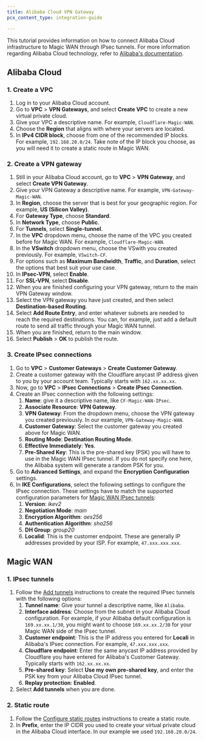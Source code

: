 ```yaml
---
title: Alibaba Cloud VPN Gateway
pcx_content_type: integration-guide

---
```


This tutorial provides information on how to connect Alibaba Cloud infrastructure to Magic WAN through IPsec tunnels. For more information regarding Alibaba Cloud technology, refer to [Alibaba's documentation](https://www.alibabacloud.com/help/en/vpn-gateway).

## Alibaba Cloud

### 1. Create a VPC

1. Log in to your Alibaba Cloud account.
2. Go to **VPC** > **VPN Gateways**, and select **Create VPC** to create a new virtual private cloud.
3. Give your VPC a descriptive name. For example, `Cloudflare-Magic-WAN`.
4. Choose the **Region** that aligns with where your servers are located.
5. In **IPv4 CIDR block**, choose from one of the recommended IP blocks. For example, `192.168.20.0/24`. Take note of the IP block  you choose, as you will need it to create a static route in Magic WAN.

### 2. Create a VPN gateway

1. Still in your Alibaba Cloud account, go to **VPC** > **VPN Gateway**, and select **Create VPN Gateway**.
2. Give your VPN Gateway a descriptive name. For example, `VPN-Gateway-Magic-WAN`.
3. In **Region**, choose the server that is best for your geographic region. For example, **US (Silicon Valley)**.
4. For **Gateway Type**, choose **Standard**.
5. In **Network Type**, choose **Public**.
6. For **Tunnels**, select **Single-tunnel**.
7. In the **VPC** dropdown menu, choose the name of the VPC you created before for Magic WAN. For example, `Cloudflare-Magic-WAN`.
8. In the **VSwitch** dropdown menu, choose the VSwith you created previously. For example, `VSwitch-CF`.
9. For options such as **Maximum Bandwidth**, **Traffic**, and **Duration**, select the options that best suit your use case.
10. In **IPsec-VPN**, select **Enable**.
11. For **SSL-VPN**, select **Disable**.
12. When you are finished configuring your VPN gateway, return to the main VPN Gateway window.
13. Select the VPN gateway you have just created, and then select **Destination-based Routing**.
14. Select **Add Route Entry**, and enter whatever subnets are needed to reach the required destinations. You can, for example, just add a default route to send all traffic through your Magic WAN tunnel.
15. When you are finished, return to the main window.
16. Select **Publish** > **OK** to publish the route.

### 3. Create IPsec connections

1. Go to **VPC** > **Customer Gateways** > **Create Customer Gateway**.
2. Create a customer gateway with the Cloudflare anycast IP address given to you by your account team. Typically starts with `162.xx.xx.xx`.
3. Now, go to **VPC** > **IPsec Connections** > **Create IPsec Connection**.
4. Create an IPsec connection with the following settings:
   1. **Name**: give it a descriptive name, like `CF-Magic-WAN-IPsec`.
   2. **Associate Resource**: **VPN Gateway**.
   3. **VPN Gateway**: From the dropdown menu, choose the VPN gateway you created previously. In our example, `VPN-Gateway-Magic-WAN`.
   4. **Customer Gateway**: Select the customer gateway you created above for Magic WAN.
   5. **Routing Mode**: **Destination Routing Mode**.
   6. **Effective Immediately**: **Yes**.
   7. **Pre-Shared Key**: This is the pre-shared key (PSK) you will have to use in the Magic WAN IPsec tunnel. If you do not specify one here, the Alibaba system will generate a random PSK for you.
5. Go to **Advanced Settings**, and expand the **Encryption Configuration** settings.
6. In **IKE Configurations**, select the following settings to configure the IPsec connection. These settings have to match the supported configuration parameters for [Magic WAN IPsec tunnels](/magic-wan/reference/gre-ipsec-tunnels/#supported-configuration-parameters):
   1. **Version**: _ikev2_
   2. **Negotiation Mode**: _main_
   3. **Encryption Algorithm**: _aes256_
   4. **Authentication Algorithm**: _sha256_
   5. **DH Group**: _group20_
   6. **Localid**: This is the customer endpoint. These are generally IP addresses provided by your ISP. For example, `47.xxx.xxx.xxx`.

## Magic WAN

### 1. IPsec tunnels

1. Follow the [Add tunnels](/magic-wan/configuration/manually/how-to/configure-tunnel-endpoints/#add-tunnels) instructions to create the required IPsec tunnels with the following options:
   1. **Tunnel name**: Give your tunnel a descriptive name, like `Alibaba`.
   2. **Interface address**: Choose from the subnet in your Alibaba Cloud configuration. For example, if your Alibaba default configuration is `169.xx.xx.1/30`, you might want to choose `169.xx.xx.2/30` for your Magic WAN side of the IPsec tunnel.
   3. **Customer endpoint**: This is the IP address you entered for **Locali** in Alibaba's IPsec connection. For example, `47.xxx.xxx.xxx`.
   4. **Cloudflare endpoint**: Enter the same anycast IP address provided by Cloudflare you have entered for Alibaba's Customer Gateway. Typically starts with `162.xx.xx.xx`.
   5. **Pre-shared key**: Select **Use my own pre-shared key**, and enter the PSK key from your Alibaba Cloud IPsec tunnel.
   6. **Replay protection**: **Enabled**.
2. Select **Add tunnels** when you are done.

### 2. Static route

1. Follow the [Configure static routes](/magic-wan/configuration/manually/how-to/configure-routes/#create-a-static-route) instructions to create a static route.
2. In **Prefix**, enter the IP CIDR you used to create your virtual private cloud in the Alibaba Cloud interface. In our example we used `192.168.20.0/24`.

